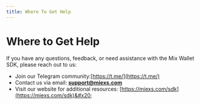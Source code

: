 ```yaml
---
title: Where To Get Help
---
```

# Where to Get Help

If you have any questions, feedback, or need assistance with the Mix Wallet SDK, please reach out to us:

* Join our Telegram community:[https://t.me/](https://t.me/)
* Contact us via email: [**support@miexs.com**](mailto:support@miexs.com)
* Visit our website for additional resources: [https://miexs.com/sdk](https://miexs.com/sdk)&#x20;
